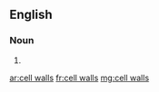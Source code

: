 ==English==

===Noun===
{{head|en|head=[[cell]] [[wall]]s}}

# {{plural of|cell wall}}

[[ar:cell walls]]
[[fr:cell walls]]
[[mg:cell walls]]